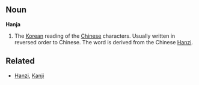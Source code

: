 ==Noun==
'''Hanja'''

#The [[Korean]] reading of the [[Chinese]] characters.  Usually written in reversed order to Chinese.  The word is derived from the Chinese [[Hanzi]].

==Related==
*[[Hanzi]], [[Kanji]]